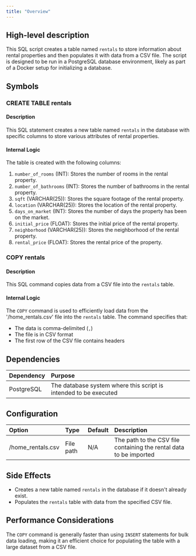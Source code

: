 ```yaml
---
title: "Overview"
---
```


## High-level description
This SQL script creates a table named `rentals` to store information about rental properties and then populates it with data from a CSV file. The script is designed to be run in a PostgreSQL database environment, likely as part of a Docker setup for initializing a database.

## Symbols

### CREATE TABLE rentals
#### Description
This SQL statement creates a new table named `rentals` in the database with specific columns to store various attributes of rental properties.

#### Internal Logic
The table is created with the following columns:
1. `number_of_rooms` (INT): Stores the number of rooms in the rental property.
2. `number_of_bathrooms` (INT): Stores the number of bathrooms in the rental property.
3. `sqft` (VARCHAR(25)): Stores the square footage of the rental property.
4. `location` (VARCHAR(25)): Stores the location of the rental property.
5. `days_on_market` (INT): Stores the number of days the property has been on the market.
6. `initial_price` (FLOAT): Stores the initial price of the rental property.
7. `neighborhood` (VARCHAR(25)): Stores the neighborhood of the rental property.
8. `rental_price` (FLOAT): Stores the rental price of the property.

### COPY rentals
#### Description
This SQL command copies data from a CSV file into the `rentals` table.

#### Internal Logic
The `COPY` command is used to efficiently load data from the '/home_rentals.csv' file into the `rentals` table. The command specifies that:
- The data is comma-delimited (`,`)
- The file is in CSV format
- The first row of the CSV file contains headers

## Dependencies
| Dependency | Purpose |
|:-----------|:--------|
| PostgreSQL | The database system where this script is intended to be executed |

## Configuration
| Option | Type | Default | Description |
|:-------|:-----|:--------|:------------|
| /home_rentals.csv | File path | N/A | The path to the CSV file containing the rental data to be imported |

## Side Effects
- Creates a new table named `rentals` in the database if it doesn't already exist.
- Populates the `rentals` table with data from the specified CSV file.

## Performance Considerations
The `COPY` command is generally faster than using `INSERT` statements for bulk data loading, making it an efficient choice for populating the table with a large dataset from a CSV file.